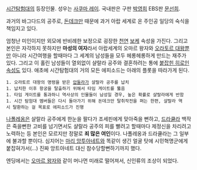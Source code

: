 [[시간탐험대]]의 등장인물. 성우는 [[사쿠마 레이]]. 국내판은 구판 [[박영희]] EBS판 [[문선희]].

과거의 바그다드의 공주로, [[돈데크만]] 때문에 과거 아랍 세계로 온 주인공 일당의 숙식을 책임지고 있다.

엄청난 미인이지만 외모에 반비례한 보정으로 굉장한 [[천연]] [[보케]] 속성을 가진다. 그리고 본인은 자각하지 못하지만 '''마성의 여자'''라서 아랍세계의 오마르 왕자와 [[오라토르 대왕]]뿐만 아니라 시간여행을 할때마다 그 세계의 남성들을 모두 헤롱헤롱하게 만드는 재주가 있다. 그리고 이 홀린 남성들이 열외없이 샬랄라 공주와 결혼하려는 통에 [[붙잡힌 히로인]]속성도 있다. 애초에 시간탐험대의 거의 모든 에피소드는 아래의 플롯을 따라가게 된다.
 1. 오라토르 대왕의 명령을 받은 [[압둘라]]가 샬랄라 공주를 납치
 1. 납치한 이후 왕궁을 탈출하기 위해서 타임 게이트를 뚫음
 1. 타임 게이트를 통과하니 역사상의 인물들이 남성일 경우, 높은 확률로 샬랄라에게 반함
 1. 시간 탐험대 멤버들은 다시 돌아가기 위해 돈데크만 탈취작전을 펴는 한편, 샬랄라 역시 탈환하는 걸 목표로 에피소드가 진행
[[나폴레옹]]은 샬랄라 공주에게 한눈을 팔다가 조세핀에게 맞아죽을 뻔하고, [[드라큘라]] 백작은 죽을뻔한 고비를 넘기면서도 샬랄라 공주의 피를 빨려고 할때마다 제정신을 차리려고 노력하는 등 본인은 모르지만 정말로 '''죄 많은 여인'''이다. 나폴레옹과 드라큘라는 그 일부에 불과할 뿐이다. 심지어는 [[마리 앙투아네트]]와 똑같이 생긴 얼굴 탓에 시민혁명군에게 붙잡혀가서(…) 진짜 앙트아네트 대신 참수당할뻔하기까지 했다.

엔딩에서는 [[오마르 왕자]]와 같이 머나먼 미래로 떨어져서, 신인류의 조상이 되었다.
